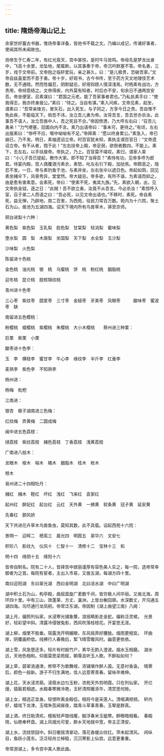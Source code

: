 ```yaml
---
---
---
```

title: 隋炀帝海山记上
---



余家世好蓄古书器，惟炀帝事详备，皆他书不载之文。乃编以成记，传诸好事者，使闻其所未闻故也。

炀帝生于仁寿二年，有红光竟天，宫中甚惊，是时牛马皆鸣。帝母先是梦龙出身中，飞高十余里，龙坠地，尾辄断。以其事奏于帝，帝沉吟默塞不答。帝名勇，三岁，戏于文帝前。文帝抱之临轩爱玩，亲之甚久，曰：“是儿极贵，恐破吾家。”文帝自兹虽爱而不意于勇。帝十岁，好观书，古今书传，至于药方天文地理伎艺术数，无不通晓。然而性偏忍，阴默疑忌，好用钩赜人情深浅焉。时杨素有战功，方贵用，帝倾意结之。文帝得疾，内外莫有知者。时后亦不安，旬余日不通两宫安否。帝坐便室，召素谋曰：“君国之元老。能了吾家事者君也。”乃私执素手曰：“使我得志，我亦终身报公。”素曰：“待之。当自有谋。”素入问疾，文帝见素，起坐，谓素曰：“吾常亲锋刃，冒矢石，出入死生，与子同之，方享今日之贵。吾自惟不免此疾，不能临天下。倘吾不讳，汝立吾儿勇为帝。汝背吾言，吾去世亦杀汝。此事吾不语人，汝立吾族中人，吾之死目不合。”帝因愤懑，乃大呼左右曰：“召吾儿勇来！”力气哽塞，回面向内不言。素乃出语帝曰：“事未可，更待之。”有顷，左右出报素曰：“帝呼不应，喉中呦呦有不足。”帝拜素：“愿以终身累公。”素急入，帝已崩已，乃不发。明日，素袖遗诏立帝。时百官犹未知，素执圭谓百官日：“文帝遗诏立帝。有不从者，戮于此！”左右扶帝上殿，帝足弱，欲倒者数四，不能上。素下，去左右，以手扶接帝。帝执之，乃上。百官莫不嗟叹。素归，谓家人辈曰：“小儿子吾已提起，教作大家。即不知了当得否？”素恃有功，见帝多呼为郎君。侍宴内殿，宫人偶覆酒污素衣，素怒，叱左右引下殿，加挞焉。帝颇恶之，隐忍不发。一日，帝与素钓鱼于池，与素并坐，左右张伞以遮日色。帝起如厕，回见素坐赭伞下，风骨秀异，堂堂然。帝大疑忌。帝多欲，有所不谐，为素请而抑之，由是愈有害素意。会素死，帝曰：“使素不死，夷其九族。”先，素欲入朝，出，见文帝执金钺，逐之日：“此贼！吾不欲立勇，汝竟不从吾言。今必杀汝！”素惊呼入室，召子弟二人而语之曰：“吾必死，以见文帝出语也。”不移时，素死。帝自素死，益无惮，乃辟地，周二百里，为西苑，役民力常百万数。苑内为十六院，聚土石为山，凿池为五湖四海。诏天下境内所有鸟兽草木，驿至京师。

铜台进梨十六种：

黄色梨　紫色梨　玉乳梨　脸色梨　甘棠梨　轻消梨　蜜味梨

堕水梨　圆　梨　木唐梨　坐国梨　天下梨　水全梨　玉沙梨

沙味梨　火色梨

陈留进十色桃

金色桃　油光桃　银　桃　乌蜜桃　饼　桃　粉红桃　胭脂桃

迎冬桃　昆仑桃　脱核锦纹桃

青州进十色枣

三心枣　紫纹枣　圆爱枣　三寸枣　金槌枣　牙美枣　凤眼枣　　　酸味枣　蜜波枣　缺

南留进五色樱桃：

粉樱桃　蜡樱桃　紫樱桃　朱樱桃　大小木樱桃　　蔡州进三种栗：

巨栗　紫栗　小栗

酸枣进十色李：

玉　李　横枝李　蜜甘李　牛心李　缘纹李　半斤李　红垂李

麦熟李　紫色李　不知熟李

杨州进：

杨梅　枇杷

江南进：

银杏　榧子湖南进三色梅：

红纹梅　弄黄梅　二圆成梅

闽中进五色荔枝：

绿荔枝　紫纹荔枝　赭色荔枝　丁香荔枝　浅黄荔枝

广南进八般木：

龙眼木　梭木　榕木　橘木　胭脂木　桂木　枨木

柑木

易州进二十四相牡丹：

赭红　赭木　鞓红　坏红　浅红　飞来红　袁家红

起州红　醉妃红　起台红　云红　天外黄　一拂黄　软条黄　冠子黄　延安黄

先春红　颤风娇

天下共进花卉草木鸟兽鱼虫，莫知其数，此不具载。诏起西苑十六院：

景明一　迎晖二　栖鸾三　晨光四　明霞五　翠华六　文安七

积珍八　影纹九　仪风十　仁智十一　清修十二　宝林十三　和

明十四　绮阴十五　绛阳十六

皆帝自制名。院有二十人，皆择宫中嫔丽谨厚有容色美人实之，每一院，选帝常幸御者为之首。每院有宦者，主出入市易，又凿五湖，每湖方四十里。

南曰迎阳湖　东曰翠光湖　西曰金明湖　北曰洁水湖　中曰广明湖

湖中积土石为山，构亭殿，曲屈盘旋广袤数千间，皆穷极人间华丽。又凿北海，周环四十里。中有三山，效蓬莱、方丈、瀛洲，上皆台榭回廓。水深数丈，开沟通五湖四海。沟尽通行龙凤舸。帝常泛东湖。帝因制《湖上曲望江南》八阙：

湖上月，偏照列仙家。水浸寒光铺象簟，浪摇睛影走金蛇。偏称泛灵槎。　光景好，轻彩望中斜。清露冷侵银兔影，西风吹落桂枝花。开宴思无涯。

湖上柳，烟里不胜垂。宿露洗开明媚眼，东风摇弄好腰肢。烟雨更相宜。　环曲岸，阴覆画桥低。线拂行人春晚后，絮飞晴雪暖风时。幽意更依依。

湖上雪，风急堕还多。轻片有时敲竹户，素华无韵入澄波。烟水玉相磨。　湖水远，天地色相和。仰面莫思梁苑赋，朝尊且听玉人歌。不醉拟如何？

湖上草，碧翠浪通津。修带不为歌舞绶，浓铺堪作醉人茵。无意衬香衾。　晴霁后，颜色一般新。游子不归生满地，佳人远意寄青春。留咏卒难伸。

湖上花，天水浸灵葩。浸蓓水边匀玉粉，浓苑天外剪明霞。只在列仙家。　开烂熳，插鬓若相遮。水殿春寒微冷艳，玉轩清照暖添华，清赏思何赊。

湖上女，精选正宜身。轻恨昨离金殿侣，相将今是采莲人。清唱满频频。　轩内好，嬉戏下龙津。玉琯朱弦闻昼夜，踏青斗草事青春。玉辇是群真。

湖上酒，终日助清欢。檀板轻声银线暖，醅浮春米玉蛆寒。醉眼暗相看。　春殿晓，仙艳奉杯盘。湖上风烟光可爱，醉乡天地就中宽，帝主正清安。

湖上水，流绕禁园中。斜日暖摇清翠动，落花香缓众纹红。萍末起清风。　闲纵目，鱼跃小莲东。泛泛轻舟兰棹稳，沉沉寒影上仙宫。远意更重重。

帝常游湖上，多令宫中美人歌此曲。